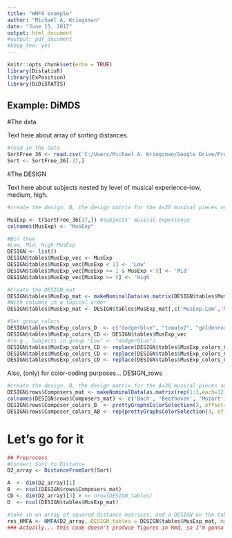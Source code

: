 ```yaml
---
title: "HMFA example"
author: "Michael A. Kriegsman"
date: "June 15, 2017"
output: html_document
#output: pdf_document
#keep_tex: yes
---
```


```r
knitr::opts_chunk$set(echo = TRUE)
library(DistatisR)
library(ExPosition)
library(DiDiSTATIS)
```

## Example: DiMDS

#The data

Text here about array of sorting distances.
```r
#read in the data
SortFree_36 <- read.csv('C:/Users/Michael A. Kriegsman/Google Drive/Projects/DiDiSTATIS_Composers/WithMoreSubj_ForDissertation/natural36_free_forR.csv', row.names=1)
Sort <- SortFree_36[-37,]
```

#The DESIGN

Text here about subjects nested by level of musical experience--low, medium, high.

```r
#create the design. B, the design matrix for the A=36 musical pieces nested in the B=3 composers.

MusExp <- t(SortFree_36[37,]) #subjects' musical experience
colnames(MusExp) <- "MusExp"

#Bin them
#Low, Mid, High MusExp
DESIGN <- list()
DESIGN$tables$MusExp_vec <- MusExp
DESIGN$tables$MusExp_vec[MusExp < 1] <- 'Low'
DESIGN$tables$MusExp_vec[MusExp >= 1 & MusExp < 5] <- 'Mid'
DESIGN$tables$MusExp_vec[MusExp >= 5] <- 'High'

#Create the DESIGN_mat
DESIGN$tables$MusExp_mat <- makeNominalData(as.matrix(DESIGN$tables$MusExp_vec))
#With columns in a logical order
DESIGN$tables$MusExp_mat <- DESIGN$tables$MusExp_mat[,c('MusExp.Low','MusExp.Mid','MusExp.High')]

#Set group colors
DESIGN$tables$MusExp_colors_D  <- c("dodgerblue", "tomato2", "goldenrod")
DESIGN$tables$MusExp_colors_CD <- DESIGN$tables$MusExp_vec
#(e.g., Subjects in group "Low" <- "dodgerblue")
DESIGN$tables$MusExp_colors_CD <- replace(DESIGN$tables$MusExp_colors_CD, which(DESIGN$tables$MusExp_vec=="Low"), DESIGN$tables$MusExp_colors_D[1])
DESIGN$tables$MusExp_colors_CD <- replace(DESIGN$tables$MusExp_colors_CD, which(DESIGN$tables$MusExp_vec=="Mid"), DESIGN$tables$MusExp_colors_D[2])
DESIGN$tables$MusExp_colors_CD <- replace(DESIGN$tables$MusExp_colors_CD, which(DESIGN$tables$MusExp_vec=="High"), DESIGN$tables$MusExp_colors_D[3])
```

Also, (only) for color-coding purposes... DESIGN_rows
```r
#create the design. B, the design matrix for the A=36 musical pieces nested in the B=3 composers.
DESIGN$rows$Composers_mat <- makeNominalData(as.matrix(rep(1:3,each=12)))
colnames(DESIGN$rows$Composers_mat) <- c('Bach', 'Beethoven', 'Mozart')
DESIGN$rows$Composer_colors_B  <- prettyGraphsColorSelection(3, offset=3) #prettyGraphs::createColorVectorsByDesign(DESIGN$rows$Composers_mat)$gc
DESIGN$rows$Composer_colors_AB <- rep(prettyGraphsColorSelection(3, offset=3), each=12) #prettyGraphs::createColorVectorsByDesign(DESIGN$rows$Composers_mat)$oc
```

# Let's go for it

```r
## Preprocess
#Convert Sort to Distance
D2_array <- DistanceFromSort(Sort)

A  <- dim(D2_array)[1]
B  <- ncol(DESIGN$rows$Composers_mat)
CD <- dim(D2_array)[3] # == nrow(DESIGN_tables)
D  <- ncol(DESIGN$tables$MusExp_mat)
```

```r
#take in an array of squared distance matrices, and a DESIGN on the tables, and return everything
res_HMFA <- HMFA(D2_array, DESIGN_tables = DESIGN$tables$MusExp_mat, main = "FreeSort36 Composers")
### Actually... this code doesn't produce figures in Rmd, so I'm gonna break HiDiSTATIS.R into its functions and paste them into the chunk below
```
